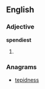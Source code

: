 ==English==

===Adjective===
'''spendiest'''

# {{superlative of|spendy}}

===Anagrams===
* [[tepidness#English|tepidness]]